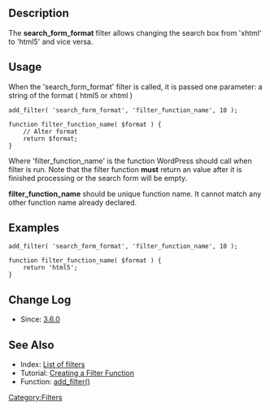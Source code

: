 == Description ==
The <b>search_form_format</b> filter allows changing the search box from 'xhtml' to 'html5' and vice versa.

== Usage ==
When the 'search_form_format' filter is called, it is passed one parameter: a string of the format ( html5 or xhtml )

<pre>
add_filter( 'search_form_format', 'filter_function_name', 10 );

function filter_function_name( $format ) {
    // Alter format
    return $format;
}
</pre>

Where 'filter_function_name' is the function WordPress should call when filter is run. Note that the filter function <b>must</b> return an value after it is finished processing or the search form will be empty.

'''filter_function_name''' should be unique function name. It cannot match any other function name already declared.

== Examples ==
<pre>
add_filter( 'search_form_format', 'filter_function_name', 10 );

function filter_function_name( $format ) {
    return 'html5';
}
</pre>

== Change Log ==
* Since: [[Version_3.6|3.6.0]]

==See Also==
* Index: [[Plugin_API/Filter_Reference|List of filters]]
* Tutorial: [[Plugin_API#Create_a_Filter_Function|Creating a Filter Function]]
* Function: [[Function_Reference/add_filter|add_filter()]]

[[Category:Filters]]